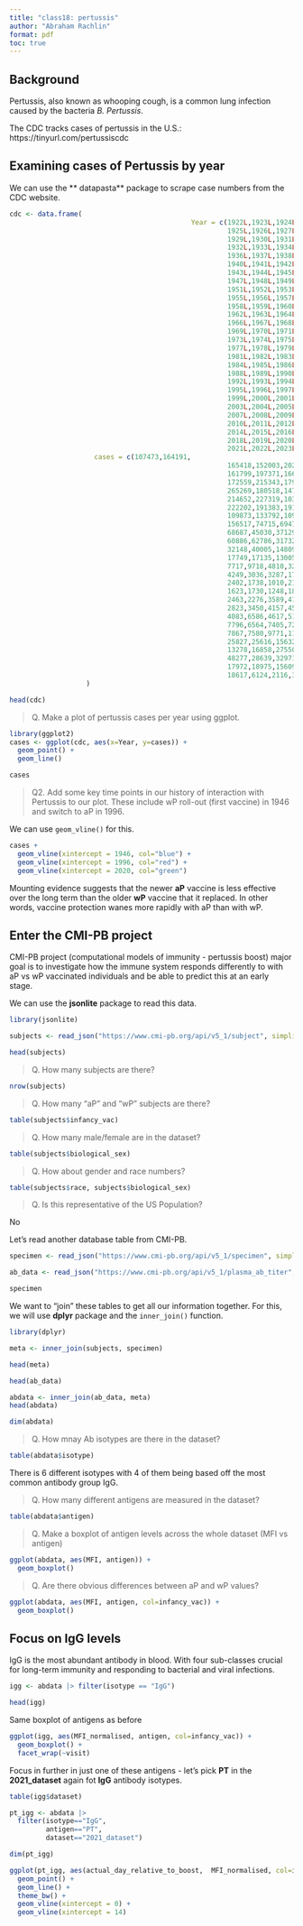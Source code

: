 ```yaml
---
title: "class18: pertussis"
author: "Abraham Rachlin"
format: pdf
toc: true
---
```


## Background 

Pertussis, also known as whooping cough, is a common lung infection caused by the bacteria *B. Pertussis*.

The CDC tracks cases of pertussis in the U.S.:
https://tinyurl.com/pertussiscdc

## Examining cases of Pertussis by year

We can use the ** datapasta** package to scrape case numbers from the CDC website.

```r
cdc <- data.frame(
                                             Year = c(1922L,1923L,1924L,
                                                      1925L,1926L,1927L,1928L,
                                                      1929L,1930L,1931L,
                                                      1932L,1933L,1934L,1935L,
                                                      1936L,1937L,1938L,1939L,
                                                      1940L,1941L,1942L,
                                                      1943L,1944L,1945L,1946L,
                                                      1947L,1948L,1949L,1950L,
                                                      1951L,1952L,1953L,1954L,
                                                      1955L,1956L,1957L,
                                                      1958L,1959L,1960L,1961L,
                                                      1962L,1963L,1964L,1965L,
                                                      1966L,1967L,1968L,
                                                      1969L,1970L,1971L,1972L,
                                                      1973L,1974L,1975L,1976L,
                                                      1977L,1978L,1979L,1980L,
                                                      1981L,1982L,1983L,
                                                      1984L,1985L,1986L,1987L,
                                                      1988L,1989L,1990L,1991L,
                                                      1992L,1993L,1994L,
                                                      1995L,1996L,1997L,1998L,
                                                      1999L,2000L,2001L,2002L,
                                                      2003L,2004L,2005L,2006L,
                                                      2007L,2008L,2009L,
                                                      2010L,2011L,2012L,2013L,
                                                      2014L,2015L,2016L,2017L,
                                                      2018L,2019L,2020L,
                                                      2021L,2022L,2023L,2024L),
                     cases = c(107473,164191,
                                                      165418,152003,202210,181411,
                                                      161799,197371,166914,
                                                      172559,215343,179135,
                                                      265269,180518,147237,
                                                      214652,227319,103188,183866,
                                                      222202,191383,191890,
                                                      109873,133792,109860,
                                                      156517,74715,69479,120718,
                                                      68687,45030,37129,
                                                      60886,62786,31732,28295,
                                                      32148,40005,14809,11468,
                                                      17749,17135,13005,6799,
                                                      7717,9718,4810,3285,
                                                      4249,3036,3287,1759,
                                                      2402,1738,1010,2177,2063,
                                                      1623,1730,1248,1895,
                                                      2463,2276,3589,4195,
                                                      2823,3450,4157,4570,2719,
                                                      4083,6586,4617,5137,
                                                      7796,6564,7405,7298,
                                                      7867,7580,9771,11647,
                                                      25827,25616,15632,10454,
                                                      13278,16858,27550,18719,
                                                      48277,28639,32971,20762,
                                                      17972,18975,15609,
                                                      18617,6124,2116,3044,7063,35493)
                   )

```

```r
head(cdc)
```

>Q. Make a plot of pertussis cases per year using ggplot.

```r
library(ggplot2)
cases <- ggplot(cdc, aes(x=Year, y=cases)) +
  geom_point() +
  geom_line()

cases
```

>Q2. Add some key time points in our history of interaction with Pertussis to our plot. These include wP roll-out (first vaccine) in 1946 and switch to aP in 1996. 

We can use `geom_vline()` for this.


```r
cases + 
  geom_vline(xintercept = 1946, col="blue") +
  geom_vline(xintercept = 1996, col="red") +
  geom_vline(xintercept = 2020, col="green")

```

Mounting evidence suggests that the newer **aP** vaccine is less effective over the long term than the older **wP** vaccine that it replaced. In other words, vaccine protection wanes more rapidly with aP than with wP.

## Enter the CMI-PB project

CMI-PB project (computational models of immunity - pertussis boost) major goal is to investigate how the immune system responds differently to with aP vs wP vaccinated individuals and be able to predict this at an early stage.

We can use the **jsonlite** package to read this data.

```r
library(jsonlite)

subjects <- read_json("https://www.cmi-pb.org/api/v5_1/subject", simplifyVector = TRUE)

head(subjects)
```

>Q. How many subjects are there?

```r
nrow(subjects)
```

>Q. How many "aP" and "wP" subjects are there?

```r
table(subjects$infancy_vac)
```

>Q. How many male/female are in the dataset?

```r
table(subjects$biological_sex)
```


>Q. How about gender and race numbers?

```r
table(subjects$race, subjects$biological_sex)
```

>Q. Is this representative of the US Population?

No

Let's read another database table from CMI-PB.

```r
specimen <- read_json("https://www.cmi-pb.org/api/v5_1/specimen", simplifyVector = TRUE)

ab_data <- read_json("https://www.cmi-pb.org/api/v5_1/plasma_ab_titer", simplifyVector = TRUE)
```
```r
specimen
```

We want to "join" these tables to get all our information together. For this, we will use **dplyr** package and the `inner_join()` function.

```r
library(dplyr)

meta <- inner_join(subjects, specimen)

head(meta)
```

```r
head(ab_data)
```

```r
abdata <- inner_join(ab_data, meta)
head(abdata)
```

```r
dim(abdata)
```

>Q. How mnay Ab isotypes are there in the dataset?

```r
table(abdata$isotype)
```
There is 6 different isotypes with 4 of them being based off the most common antibody group IgG.

>Q. How many different antigens are measured in the dataset?

```r
table(abdata$antigen)
```

>Q. Make a boxplot of antigen levels across the whole dataset (MFI vs antigen)

```r
ggplot(abdata, aes(MFI, antigen)) + 
  geom_boxplot()
```

>Q. Are there obvious differences between aP and wP values?

```r
ggplot(abdata, aes(MFI, antigen, col=infancy_vac)) + 
  geom_boxplot()
```

## Focus on IgG levels

IgG is the most abundant antibody in blood. With four sub-classes crucial for long-term immunity and responding to bacterial and viral infections.

```r
igg <- abdata |> filter(isotype == "IgG")

head(igg)
```

Same boxplot of antigens as before

```r
ggplot(igg, aes(MFI_normalised, antigen, col=infancy_vac)) + 
  geom_boxplot() +
  facet_wrap(~visit)
```

Focus in further in just one of these antigens - let's pick **PT** in the **2021_dataset** again fot **IgG** antibody isotypes.

```r
table(igg$dataset)
```

```r
pt_igg <- abdata |> 
  filter(isotype=="IgG", 
         antigen=="PT", 
         dataset=="2021_dataset")
```

```r
dim(pt_igg)
```

```r
ggplot(pt_igg, aes(actual_day_relative_to_boost,  MFI_normalised, col=infancy_vac, group = subject_id)) +
  geom_point() +
  geom_line() +
  theme_bw() +
  geom_vline(xintercept = 0) +
  geom_vline(xintercept = 14)
```






